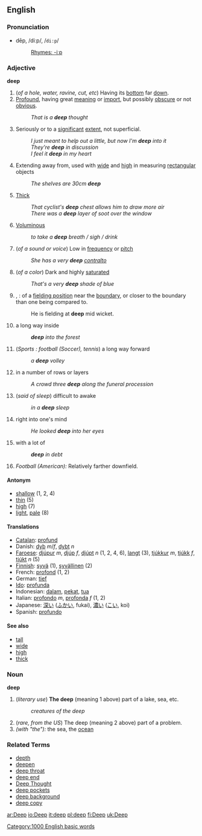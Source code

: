 ==English==

===Pronunciation===
*dēp, /diːp/, /<tt>di:p</tt>/
*:[[Rhymes:English:-iːp|Rhymes: -iːp]]

===Adjective===
'''deep'''
# (''of a hole, water, ravine, cut, etc'') Having its [[bottom]] far [[down]].
# [[Profound]], having great [[meaning]] or [[import]], but possibly [[obscure]] or not [[obvious]].
#: ''That is a '''deep''' thought''
# Seriously or to a [[significant]] [[extent]], not superficial.
#: ''I just meant to help out a little, but now I'm '''deep''' into it''
#: ''They're '''deep''' in discussion''
#: ''I feel it '''deep''' in my heart''
# Extending away from, used with [[wide]] and [[high]] in measuring [[rectangular]] objects
#: ''The shelves are 30cm '''deep'''''
# [[Thick]]
#: ''That cyclist's '''deep''' chest allows him to draw more air''
#: ''There was a '''deep''' layer of soot over the window''
# [[Voluminous]]
#: ''to take a '''deep''' breath / sigh / drink''
# (''of a sound or voice'') Low in [[frequency]] or [[pitch]]
#: ''She has a very '''deep''' [[contralto]]''
# (''of a color'') Dark and highly [[saturated]]
#: ''That's a very '''deep''' shade of blue''
# {{cricket}}, {{baseball}}: of a [[fielding position]] near the [[boundary]], or closer to the boundary than one being compared to.
#: He is fielding at '''deep''' mid wicket.
# a long way inside
#: '''''deep''' into the forest''
# (''Sports : football (Soccer), tennis'') a long way forward
#: ''a '''deep''' volley''
# in a number of rows or layers
#: ''A crowd three '''deep''' along the funeral procession''
# (''said of sleep'') difficult to awake
#: ''in a '''deep''' sleep''
# right into one's mind
#: ''He looked '''deep''' into her eyes''
# with a lot of
#: '''''deep''' in debt''
# ''Football (American):'' Relatively farther downfield.

====Antonym====
*[[shallow]] (1, 2, 4)
*[[thin]] (5)
*[[high]] (7)
*[[light]], [[pale]] (8)


====Translations====
*[[Catalan]]: [[profund]]
*Danish: [[dyb]] ''m''/''f'', [[dybt]] ''n''
*[[Faroese]]: [[djúpur]] ''m'', [[djúp]] ''f'', [[djúpt]] ''n'' (1, 2, 4, 6), [[langt]] (3), [[tjúkkur]] ''m'', [[tjúkk]] ''f'', [[tjúkt]] ''n'' (5) 
*[[Finnish]]: [[syvä]] (1), [[syvällinen]] (2)
*French: [[profond]] (1, 2)
*German: [[tief]]
*[[Ido]]: [[profunda]]
*Indonesian: [[dalam]], [[pekat]], [[tua]]
*Italian: [[profondo]] ''m'', [[profonda]] ''f'' (1, 2)
*Japanese: [[深い]] ([[ふかい]], fukai), [[濃い]] ([[こい]], koi)
*Spanish: [[profundo]]

====See also====
*[[tall]]
*[[wide]]
*[[high]]
*[[thick]]

===Noun===
'''deep'''  {{uncountable}}
# (''literary use'') '''The deep''' (meaning 1 above) part of a lake, sea, etc.
#: ''creatures of the deep''
# (''rare, from the US'') The deep (meaning 2 above) part of a problem.
# ''(with "the"):'' the sea, the [[ocean]]

=== Related Terms ===
* [[depth]]
* [[deepen]]
* [[deep throat]]
* [[deep end]]
* [[Deep Thought]]
* [[deep pockets]]
* [[deep background]]
* [[deep copy]]

[[Category:1000 English basic words]]

[[ar:Deep]]
[[io:Deep]]
[[it:deep]]
[[pl:deep]]
[[fi:Deep]]
[[uk:Deep]]
